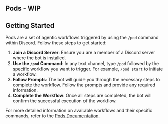 ## Pods - WIP

## Getting Started

Pods are a set of agentic workflows triggered by using the `/pod` command within Discord. Follow these steps to get started:

1. **Join a Discord Server**: Ensure you are a member of a Discord server where the bot is installed.
2. **Use the `/pod` Command**: In any text channel, type `/pod` followed by the specific workflow you want to trigger. For example, `/pod start` to initiate a workflow.
3. **Follow Prompts**: The bot will guide you through the necessary steps to complete the workflow. Follow the prompts and provide any required information.
4. **Complete the Workflow**: Once all steps are completed, the bot will confirm the successful execution of the workflow.

For more detailed information on available workflows and their specific commands, refer to the [Pods Documentation](#).
